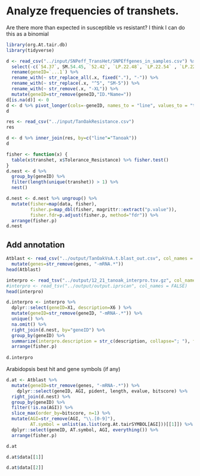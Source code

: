 # Analyze frequencies of transhets.  

Are there more than expected in susceptible vs resistant?  I think I can do this as a binomial


```r
library(org.At.tair.db)
library(tidyverse)

```

```r
d <- read_csv("../input/SNPeff_TransHet/SNPEffgenes_in_samples.csv") %>%
  select(-c(`54.37`, SM.54.45, `52.42`, `LP.22.48`, `LP.22.54` , `LP.22.54`, `NL.2`, total_count)) %>%
  rename(geneID=`...1`) %>%
  rename_with(~ str_replace_all(.x, fixed("."), "-")) %>%
  rename_with(~ str_replace(.x, "^5", "SM-5")) %>%
  rename_with(~ str_remove(.x, "-XL")) %>%
  mutate(geneID=str_remove(geneID,"ID.*Name="))
d[is.na(d)] <- 0
d <- d %>% pivot_longer(cols=-geneID, names_to = "line", values_to = "transhet")
d
```

```r
res <- read_csv("../input/TanOakResistance.csv")
res
```
```r
d <- d %>% inner_join(res, by=c("line"="Tanoak"))
d
```

```r
fisher <- function(x) {
  table(x$transhet, x$Tolerance_Resistance) %>% fisher.test()
}
d.nest <- d %>% 
  group_by(geneID) %>% 
  filter(length(unique(transhet)) > 1) %>%
  nest() 

d.nest <- d.nest %>% ungroup() %>%
  mutate(fisher=map(data, fisher),
         fisher.p=map_dbl(fisher, magrittr::extract("p.value")),
         fisher.fdr=p.adjust(fisher.p, method="fdr")) %>%
  arrange(fisher.p)
d.nest
```

## Add annotation

```r
Atblast <- read_csv("../output/TanOakVsA.t.blast_out.csv", col_names = str_split("genes AGI pident length mismatch gapopen qstart qend sstart send evalue bitscore", " ")[[1]]) %>%
  mutate(genes=str_remove(genes, "-mRNA.*"))
head(Atblast)
```

```r
interpro <- read_tsv("../output/12_21_tanoak_interpro.tsv.gz", col_names = FALSE)
#interpro <- read_tsv("../output/output.iprscan", col_names = FALSE)
head(interpro)
```

```r
d.interpro <- interpro %>% 
  dplyr::select(geneID=X1, description=X6 ) %>% 
  mutate(geneID=str_remove(geneID, "-mRNA-.*")) %>%
  unique() %>% 
  na.omit() %>% 
  right_join(d.nest, by="geneID") %>%
  group_by(geneID) %>%
  summarize(interpro.description = str_c(description, collapse="; "), fisher.p=unique(fisher.p)) %>%
  arrange(fisher.p)
  
d.interpro
```

Arabidopsis best hit and gene symbols (if any)

```r
d.at <- Atblast %>%
  mutate(geneID=str_remove(genes, "-mRNA-.*")) %>%
    dplyr::select(geneID, AGI, pident, length, evalue, bitscore) %>%
  right_join(d.nest) %>%
  group_by(geneID) %>%
  filter(!is.na(AGI)) %>%
  slice_max(order_by=bitscore, n=1) %>%
  mutate(AGI=str_remove(AGI, "\\.[0-9]"),
         AT.symbol = unlist(as.list(org.At.tairSYMBOL[AGI]))[[1]]) %>%
  dplyr::select(geneID, AT.symbol, AGI, everything()) %>%
  arrange(fisher.p)

d.at
```

```r
d.at$data[[1]]
```


```r
d.at$data[[2]]
```

